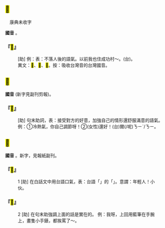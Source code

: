 
==<mark>&#xf9ae6;</mark>{{ruby|·|ㄧㄝ}}==

　康典未收字

'''國音''' {{ruby|·|ㄧㄝ}}。

    

==='''『<mark>&#xf9ae6;</mark>{{ruby|·|ㄧㄝ}}』'''===
: [助] 例：表：不落人後的語氣。以前我也住成功村～。(台){{ruby|人|ㄌㄤˊ}}{{ruby|我|ㆣㄨㄚˋ}}{{ruby|以|ㄧˋ}}{{ruby|前|ㄐㄧㄥˊ}}{{ruby|亦|ㄧㄚㆷ ͘}}{{ruby|曾|ㆠㄚㆵ}}{{ruby|遰|ㄉㄨㄚˋ}}{{ruby|成|ㄒㄧㄥˊ}}{{ruby|功|ㄍㆲ}}{{ruby|新|ㄒㄧㄣ}}{{ruby|村|ㄘㄨㄣ}}{{ruby|( )|ㄋㆤㆷ}}{{ruby|( )|ㆤ}}。
:異文：<mark>&#xf9ae6;</mark>、<mark>&#xf9ae5;</mark>、<mark>&#xf9ae4;</mark>。按：吸收台灣音的台灣國音。
:
    

==<mark>&#xf9ae5;</mark>{{ruby|·|ㄧㄝ}}==



'''國音''' {{ruby|·|ㄧㄝ}}(新字見副刊剪報)。

    

==='''『<mark>&#xf9ae5;</mark>{{ruby|·|ㄧㄝ}}』'''===
: [助] 句末助詞，表：接受對方的好意，加強自己的情形還舒服滿意的語氣。 例：①冷熱氣，你自己調節呀！②(女性)還好{{ruby|～|·ㄧㄝ}}！(台){{ruby|猶|ㄧㄠˋ}}{{ruby|好|ㄏㄜˋ}}{{ruby|勢|ㄙㆤ˪}}爾(/呢)<rt>ㄋㄧˋ/ㄋㄧ</rt>{{ruby|→|ㄋㆤㆷ/ㄋㄧㆷ}}。
    

==<mark>&#xf9ae4;</mark>{{ruby|·|ㄧㄝ}}==



'''國音''' {{ruby|·|ㄧㄝ}}。新字，見報紙副刊。

    

==='''『<mark>&#xf9ae4;</mark>{{ruby|·|ㄧㄝ}}』'''===
:1  [助] 在白話文中用台語口氣，表：台語「{{ruby|少|ㄒㄧㄠˋ}}{{ruby|年|ㄌㄧㄢˊ}}{{ruby|丌|ㆤ}}」的「{{ruby|丌|ㆤ}}」。意謂：年輕人！小伙{{ruby|子|·ㄗˇ}}。
    

==='''『<mark>&#xf9ae4;</mark>{{ruby|·|ㄧㄝ}}』'''===
:2  [助] 在句末助強調上面的話是實在的。 例：我呀，上回用藍筆在手腕上，畫隻小手錶，都挨罵了～。
    
